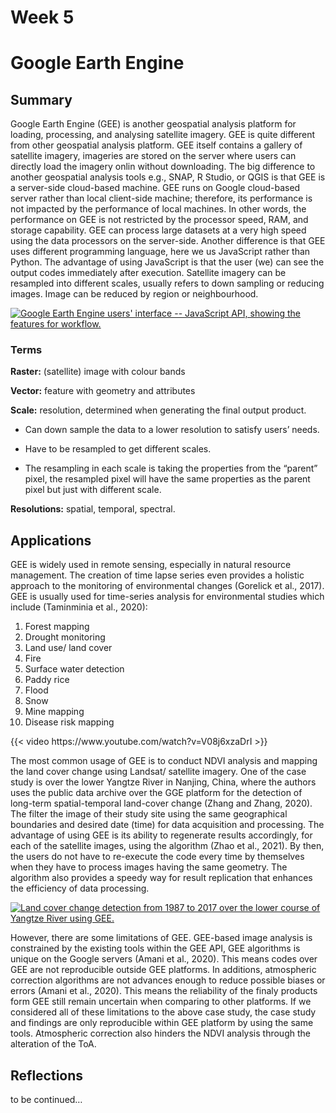 # Week 5

# Google Earth Engine

## Summary

Google Earth Engine (GEE) is another geospatial analysis platform for loading, processing, and analysing satellite imagery. GEE is quite different from other geospatial analysis platform. GEE itself contains a gallery of satellite imagery, imageries are stored on the server where users can directly load the imagery onlin without downloading. The big difference to another geospatial analysis tools e.g., SNAP, R Studio, or QGIS is that GEE is a server-side cloud-based machine. GEE runs on Google cloud-based server rather than local client-side machine; therefore, its performance is not impacted by the performance of local machines. In other words, the performance on GEE is not restricted by the processor speed, RAM, and storage capability. GEE can process large datasets at a very high speed using the data processors on the server-side. Another difference is that GEE uses different programming language, here we us JavaScript rather than Python. The advantage of using JavaScript is that the user (we) can see the output codes immediately after execution. Satellite imagery can be resampled into different scales, usually refers to down sampling or reducing images. Image can be reduced by region or neighbourhood.

[![Google Earth Engine users\' interface \-- JavaScript API, showing the features for workflow.](GEE_interface.png)](GEE-interface)

### Terms

**Raster:** (satellite) image with colour bands

**Vector:** feature with geometry and attributes

**Scale:** resolution, determined when generating the final output product.

-   Can down sample the data to a lower resolution to satisfy users' needs.

-   Have to be resampled to get different scales.

-   The resampling in each scale is taking the properties from the "parent" pixel, the resampled pixel will have the same properties as the parent pixel but just with different scale.

**Resolutions:** spatial, temporal, spectral.

## Applications

GEE is widely used in remote sensing, especially in natural resource management. The creation of time lapse series even provides a holistic approach to the monitoring of environmental changes (Gorelick et al., 2017). GEE is usually used for time-series analysis for environmental studies which include (Taminminia et al., 2020): 

1. Forest mapping
2. Drought monitoring
3. Land use/ land cover
4. Fire
5. Surface water detection
6. Paddy rice
7. Flood
8. Snow
9. Mine mapping
10. Disease risk mapping


{{< video https://www.youtube.com/watch?v=V08j6xzaDrI >}}

The most common usage of GEE is to conduct NDVI analysis and mapping the land cover change using Landsat/ satellite imagery. One of the case study is over the lower Yangtze River in Nanjing, China, where the authors uses the public data archive over the GGE platform for the detection of long-term spatial-temporal land-cover change (Zhang and Zhang, 2020). The filter the image of their study site using the same geographical boundaries and desired date (time) for data acquisition and processing. The advantage of using GEE is its ability to regenerate results accordingly, for each of the satellite images, using the algorithm (Zhao et al., 2021). By then, the users do not have to re-execute the code every time by themselves when they have to process images having the same geometry. The algorithm also provides a speedy way for result replication that enhances the efficiency of data processing.

[![Land cover change detection from 1987 to 2017 over the lower course of Yangtze River using GEE.](images/Yangtze.webp)](Yangtze)

However, there are some limitations of GEE. GEE-based image analysis is constrained by the existing tools within the GEE API, GEE algorithms is unique on the Google servers (Amani et al., 2020). This means codes over GEE are not reproducible outside GEE platforms. In additions, atmospheric correction algorithms are not advances enough to reduce possible biases or errors (Amani et al., 2020). This means the reliability of the finaly products form GEE still remain uncertain when comparing to other platforms. If we considered all of these limitations to the above case study, the case study and findings are only reproducible within GEE platform by using the same tools. Atmospheric correction also hinders the NDVI analysis through the alteration of the ToA.

## Reflections
to be continued...
